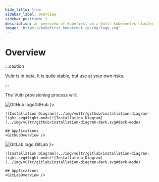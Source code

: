 ```yaml
---
hide_title: true
sidebar_label: Overview
sidebar_position: 1
description: an overview of kubefirst on a Vultr kubernetes cluster
image: 'https://kubefirst.konstruct.io/img/logo.svg'
---
```



<div class="cloud_logo">
  <VultrLogo width="200px" alt="Vultr Logo" />
</div>

# Overview

:::caution

Vultr is in beta. It is quite stable, but use at your own risks.

:::

The Vultr provisioning process will:
<CommonProvisionProcess firstitem="Create a Kubernetes management cluster in the Vultr cloud."/>

<Tabs groupId="git_provider" defaultValue="github" queryString>
  <TabItem attributes={{ className: styles.github }} value="github" label={ <div className="git-tab"><img src="https://assets.kubefirst.com/console/github.svg" alt="GitHub logo" /><span>GitHub</span></div> }>

    ![Installation Diagram](../img/vultr/github/installation-diagram-light.svg#light-mode)![Installation Diagram](../img/vultr/github/installation-diagram-dark.svg#dark-mode)

    ## Applications
    <GitHubOverview />

  </TabItem>
  <TabItem value="gitlab" attributes={{ className: styles.gitlab }} label={ <div className="git-tab"> <img src="https://assets.kubefirst.com/console/gitlab.svg" alt="GitLab logo" /> <span>GitLab</span></div> }>

    ![Installation Diagram](../img/vultr/gitlab/installation-diagram-light.svg#light-mode)![Installation Diagram](../img/vultr/gitlab/installation-diagram-dark.svg#dark-mode)

    ## Applications
    <GitLabOverview />
  </TabItem>
</Tabs>
